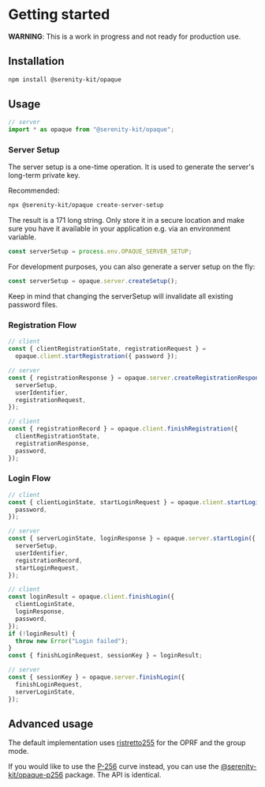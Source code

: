# Getting started

**WARNING**: This is a work in progress and not ready for production use.

## Installation

```sh
npm install @serenity-kit/opaque
```

## Usage

```ts
// server
import * as opaque from "@serenity-kit/opaque";
```

### Server Setup

The server setup is a one-time operation. It is used to generate the server's long-term private key.

Recommended:

```bash
npx @serenity-kit/opaque create-server-setup
```

The result is a 171 long string. Only store it in a secure location and make sure you have it available in your application e.g. via an environment variable.

```ts
const serverSetup = process.env.OPAQUE_SERVER_SETUP;
```

For development purposes, you can also generate a server setup on the fly:

```ts
const serverSetup = opaque.server.createSetup();
```

Keep in mind that changing the serverSetup will invalidate all existing password files.

### Registration Flow

```ts
// client
const { clientRegistrationState, registrationRequest } =
  opaque.client.startRegistration({ password });
```

```ts
// server
const { registrationResponse } = opaque.server.createRegistrationResponse({
  serverSetup,
  userIdentifier,
  registrationRequest,
});
```

```ts
// client
const { registrationRecord } = opaque.client.finishRegistration({
  clientRegistrationState,
  registrationResponse,
  password,
});
```

### Login Flow

```ts
// client
const { clientLoginState, startLoginRequest } = opaque.client.startLogin({
  password,
});
```

```ts
// server
const { serverLoginState, loginResponse } = opaque.server.startLogin({
  serverSetup,
  userIdentifier,
  registrationRecord,
  startLoginRequest,
});
```

```ts
// client
const loginResult = opaque.client.finishLogin({
  clientLoginState,
  loginResponse,
  password,
});
if (!loginResult) {
  throw new Error("Login failed");
}
const { finishLoginRequest, sessionKey } = loginResult;
```

```ts
// server
const { sessionKey } = opaque.server.finishLogin({
  finishLoginRequest,
  serverLoginState,
});
```

## Advanced usage

The default implementation uses [ristretto255](https://ristretto.group/) for the OPRF and the group mode.

If you would like to use the [P-256](https://docs.rs/p256/latest/p256/) curve instead, you can use the [@serenity-kit/opaque-p256](https://www.npmjs.com/package/@serenity-kit/opaque) package. The API is identical.
